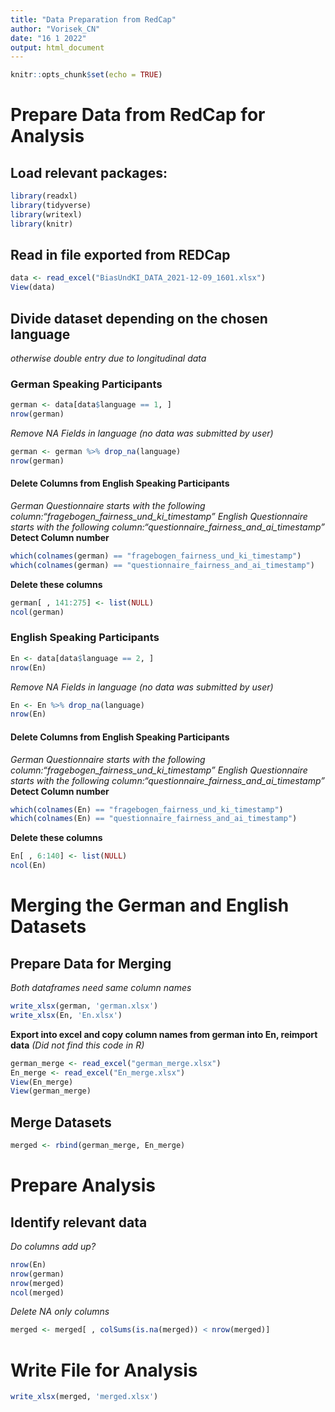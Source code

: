 ```yaml
---
title: "Data Preparation from RedCap"
author: "Vorisek_CN"
date: "16 1 2022"
output: html_document
---
```


```r
knitr::opts_chunk$set(echo = TRUE)
```

# Prepare Data from RedCap for Analysis
## Load relevant packages:
```r
library(readxl)
library(tidyverse)
library(writexl)
library(knitr)
```

## Read in file exported from REDCap
```r
data <- read_excel("BiasUndKI_DATA_2021-12-09_1601.xlsx")
View(data)
```

## Divide dataset depending on the chosen language
*otherwise double entry due to longitudinal data*

### German Speaking Participants
```r
german <- data[data$language == 1, ]
nrow(german)
```
*Remove NA Fields in language (no data was submitted by user)*
```r
german <- german %>% drop_na(language)
nrow(german)
```
#### Delete Columns from English Speaking Participants
*German Questionnaire starts with the following column:"fragebogen_fairness_und_ki_timestamp"*
*English Questionnaire starts with the following column:"questionnaire_fairness_and_ai_timestamp"* 
**Detect Column number**
```r
which(colnames(german) == "fragebogen_fairness_und_ki_timestamp")
which(colnames(german) == "questionnaire_fairness_and_ai_timestamp")
```
**Delete these columns**
```r
german[ , 141:275] <- list(NULL)
ncol(german)
```

### English Speaking Participants
```r
En <- data[data$language == 2, ]
nrow(En)
```
*Remove NA Fields in language (no data was submitted by user)*
```r
En <- En %>% drop_na(language)
nrow(En)
```
#### Delete Columns from English Speaking Participants
*German Questionnaire starts with the following column:"fragebogen_fairness_und_ki_timestamp"*
*English Questionnaire starts with the following column:"questionnaire_fairness_and_ai_timestamp"* 
**Detect Column number**
```r
which(colnames(En) == "fragebogen_fairness_und_ki_timestamp")
which(colnames(En) == "questionnaire_fairness_and_ai_timestamp")
```
**Delete these columns**
```r
En[ , 6:140] <- list(NULL)
ncol(En)
```


# Merging the German and English Datasets
## Prepare Data for Merging 
*Both dataframes need same column names*
```r
write_xlsx(german, 'german.xlsx')
write_xlsx(En, 'En.xlsx')
```

**Export into excel and copy column names from german into En, reimport data**
*(Did not find this code in R)*
```r
german_merge <- read_excel("german_merge.xlsx")
En_merge <- read_excel("En_merge.xlsx")
View(En_merge)
View(german_merge)
```

## Merge Datasets
```r
merged <- rbind(german_merge, En_merge)
```


# Prepare Analysis
## Identify relevant data
*Do columns add up?*
```r
nrow(En)
nrow(german)
nrow(merged)
ncol(merged)
```
*Delete NA only columns*
```r
merged <- merged[ , colSums(is.na(merged)) < nrow(merged)]
```

# Write File for Analysis
```r
write_xlsx(merged, 'merged.xlsx')
```
